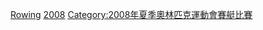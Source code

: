 {{Commons category|2008 Summer Olympics rowers}}
{{categoryTOC}}

[[Category:2008年夏季奧林匹克運動會運動員|Rowing]]
[[Category:各年夏季奧林匹克運動會划船運動員|2008]]
[[Category:2008年夏季奧林匹克運動會賽艇比賽|Category:2008年夏季奧林匹克運動會賽艇比賽]]